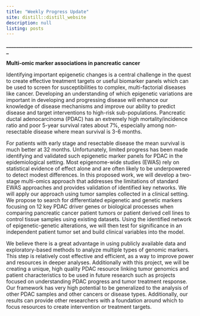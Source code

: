 ```yaml
---
title: "Weekly Progress Update"
site: distill::distill_website
description: null
listing: posts
---
```

  
**____________________________________________________________________________**  
 
 
 
 
 
 
  
  **Multi-omic marker associations in pancreatic cancer**
  
  Identifying important epigenetic changes is a central challenge in the quest to create effective treatment targets or useful biomarker panels which can be used to screen for susceptibilities to complex, multi-factorial diseases like cancer. Developing an understanding of which epigenetic variations are important in developing and progressing disease will enhance our knowledge of disease mechanisms and improve our ability to predict disease and target interventions to high-risk sub-populations. Pancreatic ductal adenocarcinoma (PDAC) has an extremely high mortality/incidence ratio and poor 5-year survival rates about 7%, especially among non-resectable disease where mean survival is 3-6 months. 
  
  For patients with early stage and resectable disease the mean survival is much better at 32 months. Unfortunately, limited progress has been made identifying and validated such epigenetic marker panels for PDAC in the epidemiological setting. Most epigenome-wide studies (EWAS) rely on statistical evidence of effect alone and are often likely to be underpowered to detect modest differences. In this proposed work, we will develop a two-stage multi-omics approach that addresses the limitations of standard EWAS approaches and provides validation of identified key networks. We will apply our approach using tumor samples collected in a clinical setting.
  We propose to search for differentiated epigenetic and genetic markers focusing on 12 key PDAC driver genes or biological processes when comparing pancreatic cancer patient tumors or patient derived cell lines to control tissue samples using existing datasets. Using the identified network of epigenetic-genetic alterations, we will then test for significance in an independent patient tumor set and build clinical variables into the model. 
  
  We believe there is a great advantage in using publicly available data and exploratory-based methods to analyze multiple types of genomic markers. This step is relatively cost effective and efficient, as a way to improve power and resources in deeper analyses. Additionally with this project, we will be creating a unique, high quality PDAC resource linking tumor genomics and patient characteristics to be used in future research such as projects focused on understanding PDAC progress and tumor treatment response. Our framework has very high potential to be generalized to the analysis of other PDAC samples and other cancers or disease types. Additionally, our results can provide other researchers with a foundation around which to focus resources to create intervention or treatment targets. 